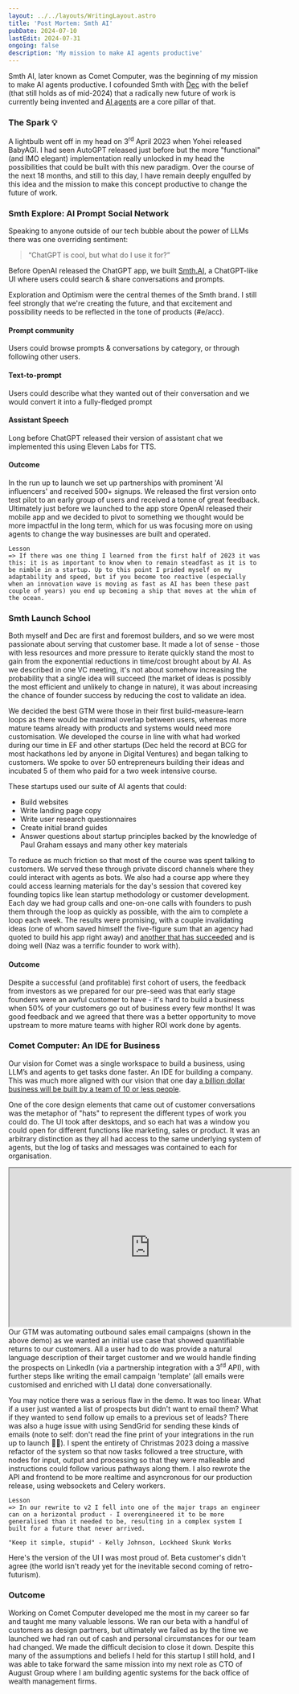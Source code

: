 ```yaml
---
layout: ../../layouts/WritingLayout.astro
title: 'Post Mortem: Smth AI'
pubDate: 2024-07-10
lastEdit: 2024-07-31
ongoing: false
description: 'My mission to make AI agents productive'
---
```


Smth AI, later known as Comet Computer, was the beginning of my mission to make AI agents productive. I cofounded Smth with <a href="https://www.linkedin.com/in/deckickham/" class="hover:text-slate-500">Dec</a> with the belief (that still holds as of mid-2024) that a radically new future of work is currently being invented and <a href="/writing/ai-agents" class="hover:text-slate-500">AI agents</a> are a core pillar of that.

### The Spark 💡

A lightbulb went off in my head on 3<sup>rd</sup> April 2023 when Yohei released BabyAGI. I had seen AutoGPT released just before but the more "functional" (and IMO elegant) implementation really unlocked in my head the possibilities that could be built with this new paradigm. Over the course of the next 18 months, and still to this day, I have remain deeply engulfed by this idea and the mission to make this concept productive to change the future of work.

### Smth Explore: AI Prompt Social Network

Speaking to anyone outside of our tech bubble about the power of LLMs there was one overriding sentiment:

> “ChatGPT is cool, but what do I use it for?”

Before OpenAI released the ChatGPT app, we built [Smth.AI](http://smth.ai/), a ChatGPT-like UI where users could search & share conversations and prompts. 

Exploration and Optimism were the central themes of the Smth brand. I still feel strongly that we're creating the future, and that excitement and possibility needs to be reflected in the tone of products (#e/acc).


<ImageCard
	imageSrc={SmthExploreScreensImage}
	imageAlt="Smth Explore App screens"
	subtitle=""
/>


#### Prompt community

Users could browse prompts & conversations by category, or through following other users. 

<ImageCard
imageSrc={SmthExploreSocialImage}
imageAlt="Smth Explore Prompt"
subtitle=""
/>

#### Text-to-prompt

Users could describe what they wanted out of their conversation and we would convert it into a fully-fledged prompt

<ImageCard
imageSrc={SmthExplorePromptImage}
imageAlt="Smth Explore Prompt"
subtitle=""
/>

#### Assistant Speech

Long before ChatGPT released their version of assistant chat we implemented this using Eleven Labs for TTS.

<ImageCard
imageSrc={SmthExploreVoiceImage}
imageAlt="Smth Explore Voice Assistant"
subtitle=""
/>

#### Outcome

In the run up to launch we set up partnerships with prominent 'AI influencers' and received 500+ signups. We released the first version onto test pilot to an early group of users and received a tonne of great feedback. Ultimately just before we launched to the app store OpenAI released their mobile app and we decided to pivot to something we thought would be more impactful in the long term, which for us was focusing more on using agents to change the way businesses are built and operated.

```
Lesson
=> If there was one thing I learned from the first half of 2023 it was this: it is as important to know when to remain steadfast as it is to be nimble in a startup. Up to this point I prided myself on my adaptability and speed, but if you become too reactive (especially when an innovation wave is moving as fast as AI has been these past couple of years) you end up becoming a ship that moves at the whim of the ocean.
```


### Smth Launch School

Both myself and Dec are first and foremost builders, and so we were most passionate about serving that customer base. It made a lot of sense - those with less resources and more pressure to iterate quickly stand the most to gain from the exponential reductions in time/cost brought about by AI. As we described in one VC meeting, it's not about somehow increasing the probability that a single idea will succeed (the market of ideas is possibly the most efficient and unlikely to change in nature), it was about increasing the chance of founder success by reducing the cost to validate an idea.

We decided the best GTM were those in their first build-measure-learn loops as there would be maximal overlap between users, whereas more mature teams already with products and systems would need more customisation. We developed the course in line with what had worked during our time in EF and other startups (Dec held the record at BCG for most hackathons led by anyone in Digital Ventures) and began talking to customers. We spoke to over 50 entrepreneurs building their ideas and incubated 5 of them who paid for a two week intensive course.

These startups used our suite of AI agents that could:

* Build websites
* Write landing page copy
* Write user research questionnaires
* Create initial brand guides
* Answer questions about startup principles backed by the knowledge of Paul Graham essays and many other key materials

To reduce as much friction so that most of the course was spent talking to customers. We served these through private discord channels where they could interact with agents as bots. We also had a course app where they could access learning materials for the day's session that covered key founding topics like lean startup methodology or customer development. Each day we had group calls and one-on-one calls with founders to push them through the loop as quickly as possible, with the aim to complete a loop each week. The results were promising, with a couple invalidating ideas (one of whom saved himself the five-figure sum that an agency had quoted to build his app right away) and <a href="https://www.pathio.co/" rel="norel noreferrer">another that has succeeded</a> and is doing well (Naz was a terrific founder to work with).

<ImageCard
imageSrc={LaunchSchoolImage}
imageAlt="MVP Launch School homepage"
subtitle=""
/>

#### Outcome

Despite a successful (and profitable) first cohort of users, the feedback from investors as we prepared for our pre-seed was that early stage founders were an awful customer to have - it's hard to build a business when 50% of your customers go out of business every few months! It was good feedback and we agreed that there was a better opportunity to move upstream to more mature teams with higher ROI work done by agents.

### Comet Computer: An IDE for Business

Our vision for Comet was a single workspace to build a business, using LLM’s and agents to get tasks done faster. An IDE for building a company. This was much more aligned with our vision that one day <a href="/writing/ai-agents">a billion dollar business will be built by a team of 10 or less people</a>.

One of the core design elements that came out of customer conversations was the metaphor of "hats" to represent the different types of work you could do. The UI took after desktops, and so each hat was a window you could open for different functions like marketing, sales or product. It was an arbitrary distinction as they all had access to the same underlying system of agents, but the log of tasks and messages was contained to each for organisation.

<div className="w-full flex justify-center">
	<iframe width="560" height="315"
			src="https://www.youtube.com/embed/qQfXJkQV4ec?si=DKQwtF1MnG6RJDxV"
			title="YouTube video player"
			allow="accelerometer; autoplay; clipboard-write; encrypted-media; gyroscope; picture-in-picture; web-share"
			referrerPolicy="strict-origin-when-cross-origin"
			allowFullScreen></iframe>
</div>
Our GTM was automating outbound sales email campaigns (shown in the above demo) as we wanted an initial use case that showed quantifiable returns to our customers. All a user had to do was provide a natural language description of their target customer and we would handle finding the prospects on LinkedIn (via a partnership integration with a 3<sup>rd</sup> API), with further steps like writing the email campaign 'template' (all emails were customised and enriched with LI data) done conversationally.

You may notice there was a serious flaw in the demo. It was too linear. What if a user just wanted a list of prospects but didn't want to email them? What if they wanted to send follow up emails to a previous set of leads? There was also a huge issue with using SendGrid for sending these kinds of emails (note to self: don't read the fine print of your integrations in the run up to launch 🤦‍♂️). I spent the entirety of Christmas 2023 doing a massive refactor of the system so that now tasks followed a tree structure, with nodes for input, output and processing so that they were malleable and instructions could follow various pathways along them. I also rewrote the API and frontend to be more realtime and asyncronous for our production release, using websockets and Celery workers. 

```
Lesson
=> In our rewrite to v2 I fell into one of the major traps an engineer can on a horizontal product - I overengineered it to be more generalised than it needed to be, resulting in a complex system I built for a future that never arrived.

"Keep it simple, stupid" - Kelly Johnson, Lockheed Skunk Works
```

<ImageCard
	imageSrc={CometComputerImage}
	imageAlt="Comet Computer"
	subtitle=""
/>

Here's the version of the UI I was most proud of. Beta customer's didn't agree (the world isn't ready yet for the inevitable second coming of retro-futurism).

### Outcome

Working on Comet Computer developed me the most in my career so far and taught me many valuable lessons. We ran our beta with a handful of customers as design partners, but ultimately we failed as by the time we launched we had ran out of cash and personal circumstances for our team had changed. We made the difficult decision to close it down. Despite this many of the assumptions and beliefs I held for this startup I still hold, and I was able to take forward the same mission into my next role as CTO of August Group where I am building agentic systems for the back office of wealth management firms.
